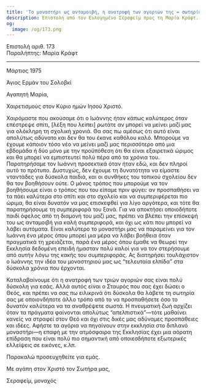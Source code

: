 ```yaml
---
title: 'Το μοναστήρι ως ανταμοιβή, η ανατροφή των αγοριών της = σωτηρία'
description: Επιστολή από τον Ευλογημένο Σεραφείμ προς τη Μαρία Κράφτ.
og:
  image: /og/173.png
---
```


<div style={{textAlign:'right', fontFamily:'monospace'}}>Επιστολή αριθ. 173</div>
<div style={{textAlign:'left', fontFamily:'monospace'}}>Παραλήπτης: Μαρία Κράφτ</div>

---

Μάρτιος 1975

Άγιος Ερμάν του Σολοβκί

Αγαπητή Μαρία,

Χαιρετισμούς στον Κύριο ημών Ιησού Χριστό.

Χαιρόμαστε που ακούσαμε ότι ο Ιωάννης ήταν κάπως καλύτερος όταν επέστρεψε σπίτι, [λέξη που λείπει] ρωτάτε αν μπορεί να μείνει μαζί μας για ολόκληρη τη σχολική χρονιά. Θα σας πω αμέσως ότι αυτό είναι απολύτως αδύνατο και δεν θα του έκανε καθόλου καλό. Μπορούμε να έχουμε κάποιον τόσο νέο να μείνει μαζί μας περισσότερο από μια εβδομάδα ή δύο μόνο με την προϋπόθεση ότι θα είναι εξαιρετικά ώριμος και θα μπορεί να εμπιστευτεί πολύ πέρα από τα χρόνια του. Παρατηρήσαμε τον Ιωάννη προσεκτικά όταν ήταν εδώ, και δεν πληροί αυτό το πρότυπο. Δυστυχώς, δεν έχουμε τη δυνατότητα να είμαστε νταντάδες για δύσκολα παιδιά, και οι συνθήκες του τοπικού σχολείου δεν θα τον βοηθήσουν ούτε. Ο μόνος τρόπος που μπορούμε να τον βοηθήσουμε είναι ο τρόπος που του είπαμε πριν φύγει: αν προσπαθήσει να τα πάει καλύτερα στο σπίτι και στο σχολείο και να συμπεριφέρεται πιο ώριμα, θα είναι δυνατόν να μας επισκεφθεί για λίγο αργότερα, και τότε θα παρατηρήσουμε τη συμπεριφορά του ξανά. Για να αποκτήσει οποιοδήποτε παιδί όφελος από τη διαμονή του μαζί μας, πρέπει να βλέπει την επίσκεψή του ως ανταμοιβή για καλή συμπεριφορά, και όχι ως κάτι που μπορεί να λάβει αυτόματα. Είναι καλύτερο το μοναστήρι μας να παραμείνει για τον Ιωάννη ένα μέρος όπου μπορεί μια μέρα να λάβει βοήθεια όταν πραγματικά τη χρειάζεται, παρά ένα μέρος όπου έμαθε να θεωρεί την Εκκλησία δεδομένη επειδή ήμασταν πολύ καλοί για να τον στερήσουμε από αυτήν λόγω της κακής του συμπεριφοράς. Ας διατηρήσει τουλάχιστον ο Ιωάννης την ιδέα του μοναστηριού μας ως “τελευταία ελπίδα” στα δύσκολα χρόνια που έρχονται.

Καταλαβαίνουμε ότι η ανατροφή των τριών αγοριών σας είναι πολύ δύσκολη για εσάς. Αλλά αυτός είναι ο Σταυρός που σας έχει δώσει ο Θεός, και πρέπει να σας πω ειλικρινά ότι δύσκολα θα λάβετε τη σωτηρία σας με οποιονδήποτε άλλο τρόπο από το να προσπαθήσετε όσο το δυνατόν καλύτερα να τα αναθρέψετε σωστά. Η πνευματική ζωή αρχίζει όταν τα πράγματα φαίνονται απολύτως “απελπιστικά”—τότε μαθαίνει κανείς να στραφεί στον Θεό και όχι στις δικές μας αδύναμες προσπάθειες και ιδέες. Αφήστε τα αγόρια να πηγαίνουν στην εκκλησία στο διπλανό μοναστήρι—η επαφή με την ατμόσφαιρα της Εκκλησίας έχει μια αόρατη επίδραση που είναι πολύ πιο σημαντική από οποιεσδήποτε εξωτερικές ελλείψεις σε εικόνες, κ.λπ.

Παρακαλώ προσευχηθείτε για εμάς.

Με αγάπη στον Χριστό τον Σωτήρα μας,

Σεραφείμ, μοναχός